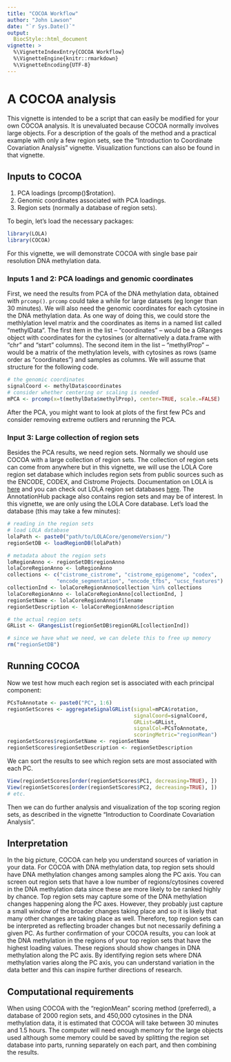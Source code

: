 ```yaml
---
title: "COCOA Workflow"
author: "John Lawson"
date: "`r Sys.Date()`"
output: 
  BiocStyle::html_document
vignette: >
  %\VignetteIndexEntry{COCOA Workflow}
  %\VignetteEngine{knitr::rmarkdown}
  %\VignetteEncoding{UTF-8}
---
```

    
# A COCOA analysis

This vignette is intended to be a script that can easily be modified for your own COCOA analysis. It is unevaluated because COCOA normally involves large objects. For a description of the goals of the method and a practical example with only a few region sets, see the "Introduction to Coordinate Covariation Analysis" vignette. Visualization functions can also be found in that vignette.

## Inputs to COCOA

1. PCA loadings (prcomp()$rotation).
2. Genomic coordinates associated with PCA loadings.
3. Region sets (normally a database of region sets).

To begin, let's load the necessary packages:
    
```r
library(LOLA)
library(COCOA)
```

For this vignette, we will demonstrate COCOA with single base pair resolution DNA methylation data. 

### Inputs 1 and 2: PCA loadings and genomic coordinates

First, we need the results from PCA of the DNA methylation data, obtained with `prcomp()`. `prcomp` could take a while for large datasets (eg longer than 30 minutes). We will also need the genomic coordinates for each cytosine in the DNA methylation data. As one way of doing this, we could store the methlylation level matrix and the coordinates as items in a named list called "methylData". The first item in the list -- "coordinates" -- would be a GRanges object with coordinates for the cytosines (or alternatively a data.frame with "chr" and "start" columns). The second item in the list -- "methylProp" -- would be a matrix of the methylation levels, with cytosines as rows (same order as "coordinates") and samples as columns. We will assume that structure for the following code.   

```r
# the genomic coordinates
signalCoord <- methylData$coordinates
# consider whether centering or scaling is needed
mPCA <- prcomp(x=t(methylData$methylProp), center=TRUE, scale.=FALSE)
```

After the PCA, you might want to look at plots of the first few PCs and consider removing extreme outliers and rerunning the PCA.

### Input 3: Large collection of region sets

Besides the PCA results, we need region sets. Normally we should use COCOA with a large collection of region sets. The collection of region sets can come from anywhere but in this vignette, we will use the LOLA Core region set database which includes region sets from public sources such as the ENCODE, CODEX, and Cistrome Projects. Documentation on LOLA is [here](http://bioconductor.org/packages/release/bioc/html/LOLA.html) and you can check out LOLA region set databases [here](http://databio.org/regiondb). The AnnotationHub package also contains region sets and may be of interest. In this vignette, we are only using the LOLA Core database. Let's load the database (this may take a few minutes): 
    
```r
# reading in the region sets
# load LOLA database
lolaPath <- paste0("path/to/LOLACore/genomeVersion/") 
regionSetDB <- loadRegionDB(lolaPath)

# metadata about the region sets
loRegionAnno <- regionSetDB$regionAnno
lolaCoreRegionAnno <- loRegionAnno
collections <- c("cistrome_cistrome", "cistrome_epigenome", "codex", 
                "encode_segmentation", "encode_tfbs", "ucsc_features")
collectionInd <- lolaCoreRegionAnno$collection %in% collections
lolaCoreRegionAnno <- lolaCoreRegionAnno[collectionInd, ]
regionSetName <- lolaCoreRegionAnno$filename
regionSetDescription <- lolaCoreRegionAnno$description

# the actual region sets
GRList <- GRangesList(regionSetDB$regionGRL[collectionInd])

# since we have what we need, we can delete this to free up memory
rm("regionSetDB")
```

## Running COCOA

Now we test how much each region set is associated with each principal component:
    
```r
PCsToAnnotate <- paste0("PC", 1:6)
regionSetScores <- aggregateSignalGRList(signal=mPCA$rotation, 
                                         signalCoord=signalCoord, 
                                         GRList=GRList, 
                                         signalCol=PCsToAnnotate, 
                                         scoringMetric="regionMean")
regionSetScores$regionSetName <- regionSetName
regionSetScores$regionSetDescription <- regionSetDescription
```

We can sort the results to see which region sets are most associated with each PC.

```r
View(regionSetScores[order(regionSetScores$PC1, decreasing=TRUE), ])
View(regionSetScores[order(regionSetScores$PC2, decreasing=TRUE), ])
# etc.
```

Then we can do further analysis and visualization of the top scoring region sets, as described in the vignette "Introduction to Coordinate Covariation Analysis". 

## Interpretation

In the big picture, COCOA can help you understand sources of variation in your data. For COCOA with DNA methylation data, top region sets should have DNA methylation changes among samples along the PC axis. You can screen out region sets that have a low number of regions/cytosines covered in the DNA methylation data since these are more likely to be ranked highly by chance. Top region sets may capture some of the DNA methylation changes happening along the PC axes. However, they probably just capture a small window of the broader changes taking place and so it is likely that many other changes are taking place as well. Therefore, top region sets can be interpreted as reflecting broader changes but not necessarily defining a given PC. As further confirmation of your COCOA results, you can look at the DNA methylation in the regions of your top region sets that have the highest loading values. These regions should show changes in DNA methylation along the PC axis. By identifying region sets where DNA methylation varies along the PC axis, you can understand variation in the data better and this can inspire further directions of research.

## Computational requirements

When using COCOA with the "regionMean" scoring method (preferred), a database of 2000 region sets, and 450,000 cytosines in the DNA methylation data, it is estimated that COCOA will take between 30 minutes and 1.5 hours. The computer will need enough memory for the large objects used although some memory could be saved by splitting the region set database into parts, running separately on each part, and then combining the results.  
